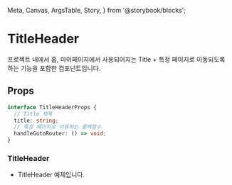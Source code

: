   Meta,
  Canvas,
  ArgsTable,
  Story,
} from '@storybook/blocks';


<Meta
  title="molecules/TitleHeader"
  component={TitleHeader}
/>

# TitleHeader

프로젝트 내에서 홈, 마이페이지에서 사용되어지는 Title + 특정 페이지로 이동되도록 하는 기능을 포함한 컴포넌트입니다.

## Props

```ts
interface TitleHeaderProps {
  // Title 제목
  title: string;
  // 특정 페이지로 이동하는 콜백함수
  handleGotoRouter: () => void;
}
```

### TitleHeader

- TitleHeader 예제입니다.

<Canvas>
  <TitleHeader
    title="티켓 오픈예정 리스트"
    handleGoToRouter={action('go router')}
  />
</Canvas>
